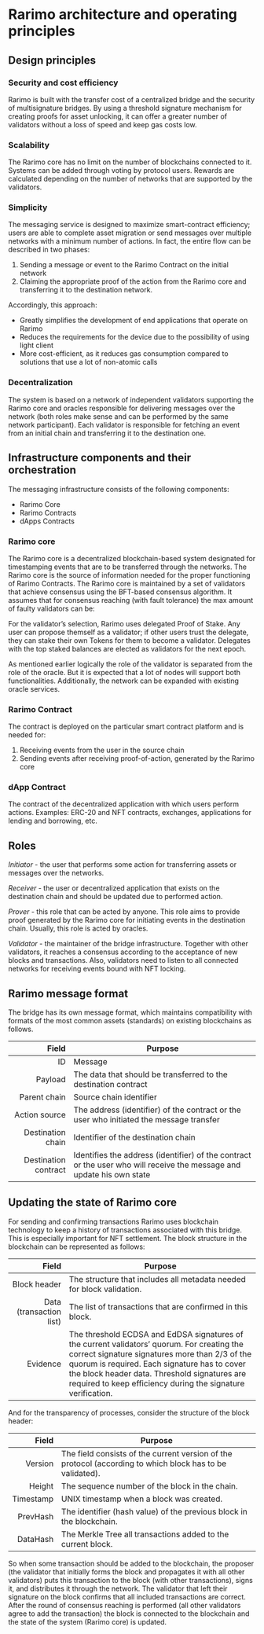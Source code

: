 ---
---

# Rarimo architecture and operating principles

## Design principles

### Security and cost efficiency
Rarimo is built with the transfer cost of a centralized bridge and the security of multisignature bridges. By using a
threshold signature mechanism for creating proofs for asset unlocking, it can offer a greater number of validators
without a loss of speed and keep gas costs low.

### Scalability
The Rarimo core has no limit on the number of blockchains connected to it. Systems can be added through voting by
protocol users. Rewards are calculated depending on the number of networks that are supported by the validators.

### Simplicity
The messaging service is designed to maximize smart-contract efficiency; users are able to complete asset migration or
send messages over multiple networks with a minimum number of actions. In fact, the entire flow can be described in two
phases:
1. Sending a message or event to the Rarimo Contract on the initial network
2. Claiming the appropriate proof of the action from the Rarimo core and transferring it to the destination network.

Accordingly, this approach:
* Greatly simplifies the development of end applications that operate on Rarimo
* Reduces the requirements for the device due to the possibility of using light client
* More cost-efficient, as it reduces gas consumption compared to solutions that use a lot of non-atomic calls

### Decentralization
The system is based on a network of independent validators supporting the Rarimo core and oracles responsible for
delivering messages over the network (both roles make sense and can be performed by the same network participant).
Each validator is responsible for fetching an event from an initial chain and transferring it to the destination one.

## Infrastructure components and their orchestration
The messaging infrastructure consists of the following components:
* Rarimo Core
* Rarimo Contracts
* dApps Contracts

### Rarimo core
The Rarimo core is a decentralized blockchain-based system designated for timestamping events that are to be transferred
through the networks. The Rarimo core is the source of information needed for the proper functioning of Rarimo Contracts.
The Rarimo core is maintained by a set of validators that achieve consensus using the BFT-based consensus algorithm.
It assumes that for consensus reaching (with fault tolerance) the max amount of faulty validators can be:

For the validator’s selection, Rarimo uses delegated Proof of Stake. Any user can propose themself as a validator; if
other users trust the delegate, they can stake their own Tokens for them to become a validator. Delegates with the top
staked balances are elected as validators for the next epoch.

As mentioned earlier logically the role of the validator is separated from the role of the oracle. But it is expected
that a lot of nodes will support both functionalities. Additionally, the network can be expanded with existing oracle services.

### Rarimo Contract
The contract is deployed on the particular smart contract platform and is needed for:
1. Receiving events from the user in the source chain
2. Sending events after receiving proof-of-action, generated by the Rarimo core

### dApp Contract
The contract of the decentralized application with which users perform actions. Examples: ERC-20 and NFT contracts,
exchanges, applications for lending and borrowing, etc.

## Roles
*Initiator* - the user that performs some action for transferring assets or messages over the networks.

*Receiver* - the user or decentralized application that exists on the destination chain and should be updated due to performed action.

*Prover* - this role that can be acted by anyone. This role aims to provide proof generated by the Rarimo core for
initiating events in the destination chain. Usually, this role is acted by oracles.

*Validator* - the maintainer of the bridge infrastructure. Together with other validators, it reaches a consensus
according to the acceptance of new blocks and transactions. Also, validators need to listen to all connected networks
for receiving events bound with NFT locking.

## Rarimo message format
The bridge has its own message format, which maintains compatibility with formats of the most common assets (standards)
on existing blockchains as follows.

| Field | Purpose |
|------:|---------|
| ID    | Message |
| Payload     | The data that should be transferred to the destination contract|
|   Parent chain    |    Source chain identifier     |
|Action source|The address (identifier) of the contract or the user who initiated the message transfer|
|Destination chain|Identifier of the destination chain|
|Destination contract|Identifies the address (identifier) of the contract or the user who will receive the message and update his own state|

## Updating the state of Rarimo core
For sending and confirming transactions Rarimo uses blockchain technology to keep a history of transactions associated
with this bridge. This is especially important for NFT settlement. The block structure in the blockchain can be represented as follows:

| Field | Purpose |
|------:|---------|
| Block header    | The structure that includes all metadata needed for block validation. |
|Data (transaction list)|The list of transactions that are confirmed in this block.|
|Evidence|The threshold ECDSA and EdDSA signatures of the current validators’ quorum. For creating the correct signature signatures more than 2/3 of the quorum is required. Each signature has to cover the block header data. Threshold signatures are required to keep efficiency during the signature verification. |

And for the transparency of processes, consider the structure of the block header:

| Field | Purpose |
|------:|---------|
| Version    | The field consists of the current version of the protocol (according to which block has to be validated). |
|Height|The sequence number of the block in the chain.|
|Timestamp|UNIX timestamp when a block was created.|
|PrevHash|The identifier (hash value) of the previous block in the blockchain.|
|DataHash|The Merkle Tree all transactions added to the current block.|

So when some transaction should be added to the blockchain, the proposer (the validator that initially forms the block
and propagates it with all other validators) puts this transaction to the block (with other transactions), signs it, and
distributes it through the network. The validator that left their signature on the block confirms that all included
transactions are correct. After the round of consensus reaching is performed (all other validators agree to add the transaction)
the block is connected to the blockchain and the state of the system (Rarimo core) is updated.